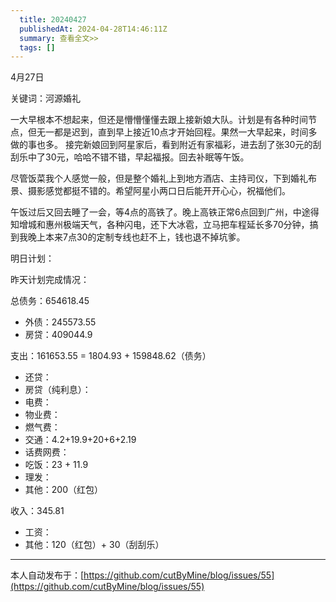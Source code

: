 ```yaml
---
  title: 20240427
  publishedAt: 2024-04-28T14:46:11Z
  summary: 查看全文>>
  tags: []
---
```


4月27日

关键词：河源婚礼

一大早根本不想起来，但还是懵懵懂懂去跟上接新娘大队。计划是有各种时间节点，但无一都是迟到，直到早上接近10点才开始回程。果然一大早起来，时间多做的事也多。
接完新娘回到阿星家后，看到附近有家福彩，进去刮了张30元的刮刮乐中了30元，哈哈不错不错，早起福报。回去补眠等午饭。

尽管饭菜我个人感觉一般，但是整个婚礼上到地方酒店、主持司仪，下到婚礼布景、摄影感觉都挺不错的。希望阿星小两口日后能开开心心，祝福他们。

午饭过后又回去睡了一会，等4点的高铁了。晚上高铁正常6点回到广州，中途得知增城和惠州极端天气，各种闪电，还下大冰雹，立马把车程延长多70分钟，搞到我晚上本来7点30的定制专线也赶不上，钱也退不掉坑爹。

明日计划：

昨天计划完成情况：

总债务：654618.45
- 外债：245573.55
- 房贷：409044.9

支出：161653.55 = 1804.93 + 159848.62（债务）
- 还贷：
- 房贷（纯利息）：
- 电费：
- 物业费：
- 燃气费：
- 交通：4.2+19.9+20+6+2.19
- 话费网费：
- 吃饭：23 + 11.9
- 理发：
- 其他：200（红包）

收入：345.81
- 工资：
- 其他：120（红包）+ 30（刮刮乐）


---
本人自动发布于：[https://github.com/cutByMine/blog/issues/55](https://github.com/cutByMine/blog/issues/55)
